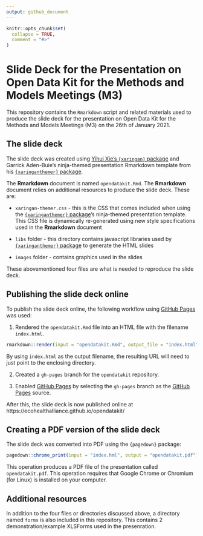 ```yaml
---
output: github_document
---
```


<!-- README.md is generated from README.Rmd. Please edit that file -->

```r
knitr::opts_chunk$set(
  collapse = TRUE,
  comment = "#>"
)
```

# Slide Deck for the Presentation on Open Data Kit for the Methods and Models Meetings (M3)

<!-- badges: start -->
<!-- badges: end -->

This repository contains the `Rmarkdown` script and related materials used to produce the slide deck for the presentation on Open Data Kit for the Methods and Models Meetings (M3) on the 26th of January 2021.

## The slide deck

The slide deck was created using [Yihui Xie's `{xaringan}` package](https://github.com/yihui/xaringan) and Garrick Aden-Buie's ninja-themed presentation Rmarkdown template from his [`{xaringanthemer}` package](https://github.com/gadenbuie/xaringanthemer).

The **Rmarkdown** document is named `opendatakit.Rmd`. The **Rmarkdown** document relies on additional resources to produce the slide deck. These are:

* `xaringan-themer.css` - this is the CSS that comes included when using the [`{xaringanthemer}` package](https://github.com/gadenbuie/xaringanthemer)'s ninja-themed presentation template. This CSS file is dynamically re-generated using new style specifications used in the **Rmarkdown** document

* `libs` folder - this directory contains javascript libraries used by [`{xaringanthemer}` package](https://github.com/gadenbuie/xaringanthemer) to generate the HTML slides

* `images` folder - contains graphics used in the slides

These abovementioned four files are what is needed to reproduce the slide deck.

## Publishing the slide deck online

To publish the slide deck online, the following workflow using [GitHub Pages](https://pages.github.com) was used:

1. Rendered the `opendatakit.Rmd` file into an HTML file with the filename `index.html`. 

```r
rmarkdown::render(input = "opendatakit.Rmd", output_file = "index.html")
```

By using `index.html` as the output filename, the resulting URL will need to just point to the enclosing directory.

2. Created a `gh-pages` branch for the `opendatakit` repository.

3. Enabled [GitHub Pages](https://pages.github.com) by selecting the `gh-pages` branch as the [GitHub Pages](https://pages.github.com) source.

After this, the slide deck is now published online at https://ecohealthalliance.github.io/opendatakit/

## Creating a PDF version of the slide deck

The slide deck was converted into PDF using the `{pagedown}` package:

```r
pagedown::chrome_print(input = "index.hml", output = "opendatakit.pdf")
```

This operation produces a PDF file of the presentation called `opendatakit.pdf`. This operation requires that Google Chrome or Chromium (for Linux) is installed on your computer.

## Additional resources

In addition to the four files or directories discussed above, a directory named `forms` is also included in this repository. This contains 2 demonstration/example XLSForms used in the presenration.

